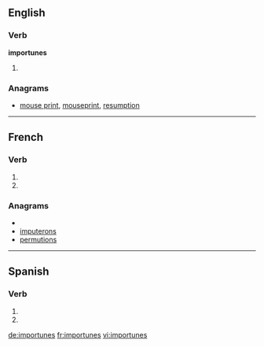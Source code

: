 {{also|importunés}}
==English==

===Verb===
'''importunes'''

# {{third-person singular of|[[importune]]}}

===Anagrams===
* [[mouse print#English|mouse print]], [[mouseprint#English|mouseprint]], [[resumption#English|resumption]]

----

==French==

===Verb===
{{fr-verb-form}}

# {{conjugation of|importuner||2|s|pres|ind|lang=fr}}
# {{conjugation of|importuner||2|s|pres|sub|lang=fr}}

===Anagrams===
* {{alphagram|eimnoprstu}}
* [[imputerons#French|imputerons]]
* [[permutions#French|permutions]]

----

==Spanish==

===Verb===
{{es-verb-form|importunar}}

# {{es-verb form of|ending=ar|mood=imperative|sense=negative|pers=2|formal=no|number=singular|[[importunar]]}}
# {{es-verb form of|ending=ar|mood=subjunctive|tense=present|pers=2|formal=no|number=singular|[[importunar]]}}

[[de:importunes]]
[[fr:importunes]]
[[vi:importunes]]